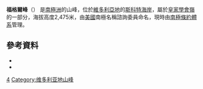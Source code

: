 {{coord|77|57|S|162|34|E|source:GNIS|display=title}}

'''福格爾峰'''（{{lang-en|Fogle Peak}}）
是[[南極洲|南極洲]]的山峰，位於[[維多利亞地|維多利亞地]]的[[斯科特海岸|斯科特海岸]]，屬於[[皇家學會嶺|皇家學會嶺]]的一部分，海拔高度2,475米，由[[美國|美國]]南極名稱諮詢委員命名，現時由[[南極條約體系|南極條約體系]]管理。

==參考資料==
*{{cite gnis | type = antarid | id = 5087| name = Fogle Peak | accessdate = 2012-03-29}}
*{{usgs-gazetteer|id=5087}}

{{DEFAULTSORT:Fogle Peak}}
[[Category:海拔2000公尺至2999公尺的南極洲山峰|4]]
[[Category:维多利亚地山峰|Category:维多利亚地山峰]]

{{ScottCoast-geo-stub}}